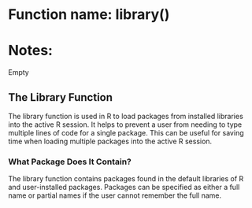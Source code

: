 # Function name: library()
# Notes:
Empty


## The Library Function 

The library function is used in R to load packages from installed libraries into the active R session. It helps to prevent a user from needing to type multiple lines of code for a single package. This can be useful for saving time when loading multiple packages into the active R session.  

### What Package Does It Contain? 

The library function contains packages found in the default libraries of R and user-installed packages. Packages can be specified as either a full name or partial names if the user cannot remember the full name. 
